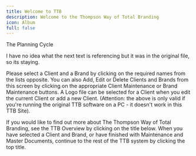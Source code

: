 ```yaml
---
title: Welcome to TTB
description: Welcome to the Thompson Way of Total Branding
icon: Album
full: false
---
```


<Cards>
  <Card href="/docs/the-planning-cycle" title="The Planning Cycle">
    The Planning Cycle
  </Card>
</Cards>

<Callout title="Update notes:">I have no idea what the next text is referencing but it was in the original file, so its staying.</Callout>

Please select a Client and a Brand by clicking on the required names from the lists opposite. You can also Add, Edit or Delete Clients and Brands from this screen by clicking on the appropriate Client Maintenance or Brand Maintenance buttons. A Logo file can be selected for a Client when you edit the current Client or add a new Client. (Attention: the above is only valid if you're running the original TTB software on a PC - it doesn't work in this TTB Site).

If you would like to find out more about The Thompson Way of Total Branding, see the TTB Overview by clicking on the title below. When you have selected a Client and Brand, or have finished with Maintenance and Master Documents, continue to the rest of the TTB system by clicking the top title.
